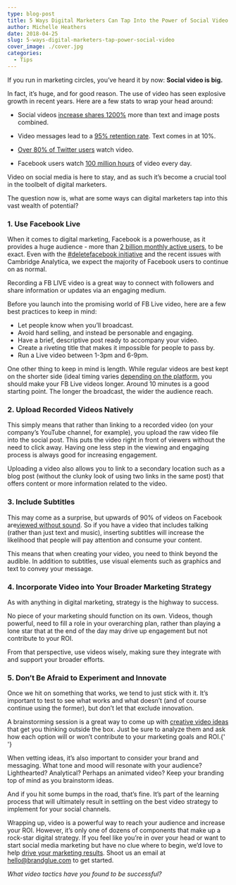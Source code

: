```yaml
---
type: blog-post
title: 5 Ways Digital Marketers Can Tap Into the Power of Social Video
author: Michelle Heathers
date: 2018-04-25
slug: 5-ways-digital-marketers-tap-power-social-video
cover_image: ./cover.jpg
categories:
  - Tips
---
```


If you run in marketing circles, you’ve heard it by now:
**Social video is big.**

In fact, it’s huge, and for good reason. The use of video has seen explosive
growth in recent years. Here are a few stats to wrap your head around:

- Social videos [increase shares 1200%](https://biteable.com/blog/video-marketing-statistics/) more than text and image posts combined.

- Video messages lead to a [95% retention rate](https://biteable.com/blog/video-marketing-statistics/). Text comes in at 10%.
- [Over 80% of Twitter users](https://www.wordstream.com/blog/ws/2017/03/08/video-marketing-statistics) watch video.
- Facebook users watch [100 million hours](https://sproutsocial.com/insights/facebook-stats-for-marketers) of video every day.

Video on social media is here to stay, and as such it’s become a crucial tool
in the toolbelt of digital marketers.

The question now is, what are some ways can digital marketers tap into this
vast wealth of potential?

### 1. Use Facebook Live

When it comes to digital marketing, Facebook is a powerhouse, as it provides a
huge audience - more than [2 billion monthly active users][1], to be exact. Even with the [#deletefacebook initiative][2] and the recent issues with Cambridge Analytica, we expect the majority of Facebook users to continue on as normal.

Recording a FB LIVE video is a great way to connect with followers and share
information or updates via an engaging medium.

Before you launch into the promising world of FB Live video, here are a few
best practices to keep in mind:

- Let people know when you’ll broadcast.
- Avoid hard selling, and instead be personable and engaging.
- Have a brief, descriptive post ready to accompany your video.
- Create a riveting title that makes it impossible for people to pass by.
- Run a Live video between 1-3pm and 6-9pm.

One other thing to keep in mind is length. While regular videos are best kept
on the shorter side (ideal timing varies [depending on the platform][3], you should make your FB Live videos longer. Around 10 minutes is a good starting point. The longer the broadcast, the wider the audience reach.

### 2. Upload Recorded Videos Natively

This simply means that rather than linking to a recorded video (on your
company’s YouTube channel, for example), you upload the raw video file into
the social post. This puts the video right in front of viewers without the
need to click away. Having one less step in the viewing and engaging process
is always good for increasing engagement.

Uploading a video also allows you to link to a secondary location such as a
blog post (without the clunky look of using two links in the same post) that
offers content or more information related to the video.

### 3. Include Subtitles

This may come as a surprise, but upwards of 90% of videos on Facebook are[viewed without sound][4]. So if you have a video that includes talking (rather than just text and music), inserting subtitles will increase the likelihood that people will pay attention and consume your content.

This means that when creating your video, you need to think beyond the
audible. In addition to subtitles, use visual elements such as graphics and
text to convey your message.

### 4. Incorporate Video into Your Broader Marketing Strategy

As with anything in digital marketing, strategy is the highway to success.

No piece of your marketing should function on its own. Videos, though
powerful, need to fill a role in your overarching plan, rather than playing a
lone star that at the end of the day may drive up engagement but not
contribute to your ROI.

From that perspective, use videos wisely, making sure they integrate with and
support your broader efforts.

### 5. Don’t Be Afraid to Experiment and Innovate

Once we hit on something that works, we tend to just stick with it. It’s
important to test to see what works and what doesn’t (and of course continue
using the former), but don’t let that exclude innovation.

A brainstorming session is a great way to come up with [creative video ideas][5]
that get you thinking outside the box. Just be sure to analyze them and ask
how each option will or won’t contribute to your marketing goals and ROI.{' '}

When vetting ideas, it’s also important to consider your brand and messaging.
What tone and mood will resonate with your audience? Lighthearted? Analytical?
Perhaps an animated video? Keep your branding top of mind as you brainstorm
ideas.

And if you hit some bumps in the road, that’s fine. It’s part of the learning
process that will ultimately result in settling on the best video strategy to
implement for your social channels.

Wrapping up, video is a powerful way to reach your audience and increase your
ROI. However, it’s only one of dozens of components that make up a rock-star
digital strategy. If you feel like you’re in over your head or want to start
social media marketing but have no clue where to begin, we’d love to help
[drive your marketing results][6]. Shoot us an email at hello@brandglue.com to get started.

_What video tactics have you found to be successful?_

[1]: https://zephoria.com/top-15-valuable-facebook-statistics/
[2]: http://www.businessinsider.com/delete-facebook-statistics-nearly-10-percent-americans-deleted-facebook-account-study-2018-4
[3]: https://blog.hubspot.com/marketing/how-long-should-videos-be-on-instagram-twitter-facebook-youtube
[4]: https://www.business2community.com/facebook/state-facebook-video-year-2017-video-length-time-watched-01834666
[5]: /blog/social-media-tips/5-creative-video-ideas-for-social-media
[6]: /services
